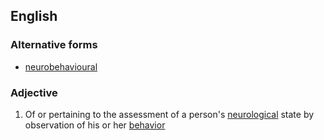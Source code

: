 ==English==

===Alternative forms===
* [[neurobehavioural]]

===Adjective===
{{en-adj|-}}

# Of or pertaining to the assessment of a person's [[neurological]] state by observation of his or her [[behavior]]